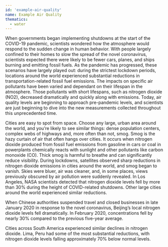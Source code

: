 ```yaml
---
id: 'example-air-quality'
name: Example Air Quality
thematics:
  - water
---
```


When governments began implementing shutdowns at the start of the COVID-19 pandemic, scientists wondered how the atmosphere would respond to the sudden change in human behavior. With people largely confined to their homes to slow the spread of the novel coronavirus, scientists expected there were likely to be fewer cars, planes, and ships burning and emitting fossil fuels. As the pandemic has progressed, these scenarios have largely played out: during the strictest lockdown periods, locations around the world experienced substantial reductions in transportation-related fossil fuel emissions. The impacts on specific air pollutants have been varied and dependant on their lifespan in the atmosphere. Those pollutants with short lifespans, such as nitrogen dioxide (NO2), decreased dramatically and quickly along with emissions. Today, air quality levels are beginning to approach pre-pandemic levels, and scientists are just beginning to dive into the new measurements collected throughout this unprecedented time.

<CustomChart 
  dataPath="/public/example.csv" 
  dateFormat="%m/%d/%Y" 
  idKey='County' 
  xKey='Test Date' 
  yKey='New Positives' 
  highlightStart = '12/10/2021'
  highlightEnd = '01/20/2022'
/>

Cities are easy to spot from space. Choose any large, urban area around the world, and you’re likely to see similar things: dense population centers, complex webs of highways and, more often than not, smog. Smog is the hazy curtain of air that often hangs over cities. It occurs when nitrogen dioxide  produced from fossil fuel emissions from gasoline in cars or coal in powerplants chemically reacts with sunlight and other pollutants like carbon monoxide (CO). Thick smog is harmful to breathe and can significantly reduce visibility. During lockdowns, satellites observed sharp reductions in nitrogen dioxide emissions in cities around the world, and smog began to vanish. Skies were bluer, air was cleaner, and, in some places, views previously obscured by air pollution were suddenly revealed. In Los Angeles, NASA scientists detected that nitrogen dioxide levels fell by more than 30% during the height of COVID-related shutdowns. Other large cities around the world experienced similar reductions.

When Chinese authorities suspended travel and closed businesses in late January 2020 in response to the novel coronavirus, Beijing’s local nitrogen dioxide levels fell dramatically. In February 2020, concentrations fell by nearly 30% compared to the previous five-year average.

Cities across South America experienced similar declines in nitrogen dioxide. Lima, Peru had some of the most substantial reductions, with nitrogen dioxide levels falling approximately 70% below normal levels.

